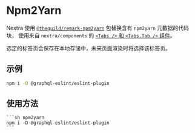 # Npm2Yarn

Nextra 使用
[`@theguild/remark-npm2yarn`](https://npmjs.com/package/@theguild/remark-npm2yarn)
包替换含有 `npm2yarn` 元数据的代码块，
使用来自 `nextra/components` 的
[`<Tabs />` 和 `<Tabs.Tab />` 组件](/nextra/guide/built-ins/tabs)。

选定的标签页会保存在本地存储中，未来页面渲染时将选择该标签页。

## 示例

```sh npm2yarn
npm i -D @graphql-eslint/eslint-plugin
```

## 使用方法

````mdx filename="Markdown" /npm2yarn/
```sh npm2yarn
npm i -D @graphql-eslint/eslint-plugin
```
````
